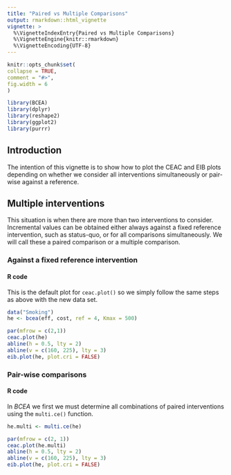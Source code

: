 ---
title: "Paired vs Multiple Comparisons"
output: rmarkdown::html_vignette
vignette: >
  %\VignetteIndexEntry{Paired vs Multiple Comparisons}
  %\VignetteEngine{knitr::rmarkdown}
  %\VignetteEncoding{UTF-8}
---
  
```{r, include = FALSE}
knitr::opts_chunk$set(
collapse = TRUE,
comment = "#>",
fig.width = 6
)
```

```{r setup, results='hide', message=FALSE, warning=FALSE, echo=FALSE}
library(BCEA)
library(dplyr)
library(reshape2)
library(ggplot2)
library(purrr)
```

## Introduction

The intention of this vignette is to show how to plot the CEAC and EIB plots depending on whether we consider all interventions simultaneously or pair-wise against a reference.

## Multiple interventions

This situation is when there are more than two interventions to consider.
Incremental values can be obtained either always against a fixed reference intervention, such as status-quo, or for all comparisons simultaneously.
We will call these a paired comparison or a multiple comparison.

### Against a fixed reference intervention

#### R code

This is the default plot for `ceac.plot()` so we simply follow the same steps as above with the new data set.

```{r}
data("Smoking")
he <- bcea(eff, cost, ref = 4, Kmax = 500)
```

```{r fig.height=10}
par(mfrow = c(2,1))
ceac.plot(he)
abline(h = 0.5, lty = 2)
abline(v = c(160, 225), lty = 3)
eib.plot(he, plot.cri = FALSE)
```


### Pair-wise comparisons

#### R code

In _BCEA_ we first we must determine all combinations of paired interventions using the `multi.ce()` function.

```{r}
he.multi <- multi.ce(he)
```

```{r fig.height=10}
par(mfrow = c(2, 1))
ceac.plot(he.multi)
abline(h = 0.5, lty = 2)
abline(v = c(160, 225), lty = 3)
eib.plot(he, plot.cri = FALSE)
```

